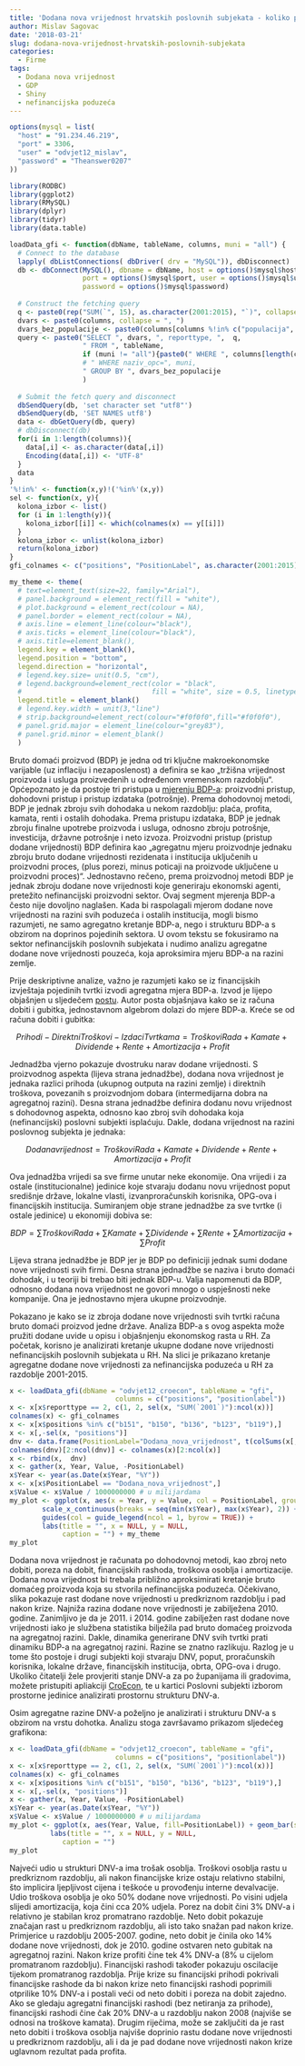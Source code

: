 ```yaml
---
title: 'Dodana nova vrijednost hrvatskih poslovnih subjekata - koliko pripada radnicima, a koliko poduzetnicima?'
author: Mislav Sagovac
date: '2018-03-21'
slug: dodana-nova-vrijednost-hrvatskih-poslovnih-subjekata
categories:
  - Firme
tags:
  - Dodana nova vrijednost
  - GDP
  - Shiny
  - nefinancijska poduzeća
---
```


```r
options(mysql = list(
  "host" = "91.234.46.219",
  "port" = 3306,
  "user" = "odvjet12_mislav",
  "password" = "Theanswer0207"
))

library(RODBC)
library(ggplot2)
library(RMySQL)
library(dplyr)
library(tidyr)
library(data.table)

loadData_gfi <- function(dbName, tableName, columns, muni = "all") {
  # Connect to the database
  lapply( dbListConnections( dbDriver( drv = "MySQL")), dbDisconnect)
  db <- dbConnect(MySQL(), dbname = dbName, host = options()$mysql$host,
                  port = options()$mysql$port, user = options()$mysql$user,
                  password = options()$mysql$password)
  
  # Construct the fetching query
  q <- paste0(rep("SUM(`", 15), as.character(2001:2015), "`)", collapse = ", ")
  dvars <- paste0(columns, collapse = ", ")
  dvars_bez_populacije <- paste0(columns[columns %!in% c("populacija", "employeecounteop")], collapse = ", ")
  query <- paste0("SELECT ", dvars, ", reporttype, ",  q, 
                  " FROM ", tableName, 
                  if (muni != "all"){paste0(" WHERE ", columns[length(columns)], "=", muni)}else{""},
                  # " WHERE naziv_opc=", muni,
                  " GROUP BY ", dvars_bez_populacije
                  )
 
  # Submit the fetch query and disconnect
  dbSendQuery(db, 'set character set "utf8"')
  dbSendQuery(db, 'SET NAMES utf8')
  data <- dbGetQuery(db, query)
  # dbDisconnect(db)
  for(i in 1:length(columns)){
    data[,i] <- as.character(data[,i])
    Encoding(data[,i]) <- "UTF-8"
  }
  data
}
'%!in%' <- function(x,y)!('%in%'(x,y))
sel <- function(x, y){
  kolona_izbor <- list()
  for (i in 1:length(y)){
    kolona_izbor[[i]] <- which(colnames(x) == y[[i]])
  }
  kolona_izbor <- unlist(kolona_izbor)
  return(kolona_izbor)
}
gfi_colnames <- c("positions", "PositionLabel", as.character(2001:2015))

my_theme <- theme(
  # text=element_text(size=22, family="Arial"),
  # panel.background = element_rect(fill = "white"),
  # plot.background = element_rect(colour = NA),
  # panel.border = element_rect(colour = NA),
  # axis.line = element_line(colour="black"),
  # axis.ticks = element_line(colour="black"),
  # axis.title=element_blank(),
  legend.key = element_blank(),
  legend.position = "bottom",
  legend.direction = "horizontal",
  # legend.key.size= unit(0.5, "cm"),
  # legend.background=element_rect(color = "black",
  #                                fill = "white", size = 0.5, linetype = "solid"),
  legend.title = element_blank()
  # legend.key.width = unit(3,"line")
  # strip.background=element_rect(colour="#f0f0f0",fill="#f0f0f0"),
  # panel.grid.major = element_line(colour="grey83"),
  # panel.grid.minor = element_blank()
  )

```
Bruto domaći proizvod (BDP) je jedna od tri ključne makroekonomske varijable (uz inflaciju i nezaposlenost) a definira se kao „tržišna vrijednost proizvoda i usluga proizvedenih u određenom vremenskom razdoblju“. Općepoznato je da postoje tri pristupa u [mjerenju BDP-a](https://en.wikipedia.org/wiki/Gross_domestic_product): proizvodni pristup, dohodovni pristup i pristup izdataka (potrošnje). Prema dohodovnoj metodi, BDP je jednak zbroju svih dohodaka u nekom razdoblju: plaća, profita, kamata, renti i ostalih dohodaka. Prema pristupu izdataka, BDP je jednak zbroju finalne upotrebe proizvoda i usluga, odnosno zbroju potrošnje, investicija, državne potrošnje i neto izvoza. Proizvodni pristup (pristup dodane vrijednosti) BDP definira kao „agregatnu mjeru proizvodnje jednaku zbroju bruto dodane vrijednosti rezidenata i institucija uključenih u proizvodni proces, (plus porezi, minus poticaji na proizvode uključene u proizvodni proces)“. Jednostavno rečeno, prema proizvodnoj metodi BDP je jednak zbroju dodane nove vrijednosti koje generiraju ekonomski agenti, pretežito nefinancijski proizvodni sektor. Ovaj segment mjerenja BDP-a često nije dovoljno naglašen. Kada bi raspolagali mjerom dodane nove vrijednosti na razini svih poduzeća i ostalih institucija, mogli bismo razumjeti, ne samo agregatno kretanje BDP-a, nego i strukturu BDP-a s obzirom na doprinos pojedinih sektora. U ovom tekstu se fokusiramo na sektor nefinancijskih poslovnih subjekata i nudimo analizu agregatne dodane nove vrijednosti pouzeća, koja aproksimira mjeru BDP-a na razini zemlje.

Prije deskriptivne analize, važno je razumjeti kako se iz financijskih izvještaja pojedinih tvrtki izvodi agregatna mjera BDP-a. Izvod je lijepo objašnjen  u sljedečem [postu](https://growthecon.com/blog/Accounting-Profits/). Autor posta objašnjava kako se iz računa dobiti i gubitka, jednostavnom algebrom dolazi do mjere BDP-a. Kreće se od računa dobiti i gubitka:

$$Prihodi - DirektniTroškovi - IzdaciTvrtkama = TroškoviRada + Kamate + Dividende + Rente + Amortizacija + Profit$$

Jednadžba vjerno pokazuje dvostruku narav dodane vrijednosti. S proizvodnog aspekta (lijeva strana jednadžbe), dodana nova vrijednost je jednaka razlici prihoda (ukupnog outputa na razini zemlje) i direktnih troškova, povezanih s proizvodnjom dobara (intermedijarna dobra na agregatnoj razini). Desna strana jednadžbe definira dodanu novu vrijednost s dohodovnog aspekta, odnosno kao zbroj svih dohodaka koja (nefinancijski) poslovni subjekti isplaćuju. Dakle, dodana vrijednost na razini poslovnog subjekta je jednaka:

$$Dodanavrijednost = TroškoviRada + Kamate + Dividende + Rente + Amortizacija + Profit$$

Ova jednadžba vrijedi sa sve firme unutar neke ekonomije. Ona vrijedi i za ostale (institucionalne) jedinice koje stvaraju dodanu novu vrijednost poput središnje države, lokalne vlasti, izvanproračunskih korisnika, OPG-ova i financijskih institucija. Sumiranjem obje strane jednadžbe za sve tvrtke (i ostale jedinice) u ekonomiji dobiva se:

$$BDP = \sum TroškoviRada + \sum Kamate + \sum Dividende + \sum Rente + \sum Amortizacija + \sum Profit$$

Lijeva strana jednadžbe je BDP jer je BDP po definiciji jednak sumi dodane nove vrijednosti svih firmi. Desna strana jednadžbe se naziva i bruto domaći dohodak, i u teoriji bi trebao biti jednak BDP-u. Valja napomenuti da BDP, odnosno dodana nova vrijednost ne govori mnogo o uspješnosti neke kompanije. Ona je jednostavno mjera ukupne proizvodnje.

Pokazano je kako se iz zbroja dodane nove vrijednosti svih tvrtki računa bruto domaći proizvod jedne države. Analiza BDP-a s ovog aspekta može pružiti dodane uvide u opisu i objašnjenju ekonomskog rasta u RH. Za početak, korisno je analizirati kretanje ukupne dodane nove vrijednosti nefinancijskih poslovnih subjekata u RH. Na slici je prikazano kretanje agregatne dodane nove vrijednosti za nefinancijska poduzeća u RH za razdoblje 2001-2015. 

```r
x <- loadData_gfi(dbName = "odvjet12_croecon", tableName = "gfi",
                          columns = c("positions", "positionlabel"))
x <- x[x$reporttype == 2, c(1, 2, sel(x, "SUM(`2001`)"):ncol(x))]
colnames(x) <- gfi_colnames
x <- x[x$positions %in% c("b151", "b150", "b136", "b123", "b119"),]
x <- x[,-sel(x, "positions")]
dnv <- data.frame(PositionLabel="Dodana_nova_vrijednost", t(colSums(x[,2:ncol(x)])))
colnames(dnv)[2:ncol(dnv)] <- colnames(x)[2:ncol(x)]
x <- rbind(x,  dnv)
x <- gather(x, Year, Value, -PositionLabel)
x$Year <- year(as.Date(x$Year, "%Y"))
x <- x[x$PositionLabel == "Dodana_nova_vrijednost",]
x$Value <- x$Value / 1000000000 # u milijardama
my_plot <- ggplot(x, aes(x = Year, y = Value, col = PositionLabel, group = 1)) + geom_line(size = 1.2) +
        scale_x_continuous(breaks = seq(min(x$Year), max(x$Year), 2)) +
        guides(col = guide_legend(ncol = 1, byrow = TRUE)) +
        labs(title = "", x = NULL, y = NULL,
             caption = "") + my_theme
my_plot
```
Dodana nova vrijednost je računata po dohodovnoj metodi, kao zbroj neto dobiti, poreza na dobit, financijskih rashoda, troškova osoblja i amortizacije. Dodana nova vrijednost bi trebala približno aproksimirati kretanje bruto domaćeg proizvoda koja su stvorila nefinancijska poduzeća. Očekivano, slika pokazuje rast dodane nove vrijednosti u predkriznom razdoblju i pad nakon krize. Najniža razina dodane nove vrijednosti je zabilježena 2010. godine. Zanimljivo je da je 2011. i 2014. godine zabilježen rast dodane nove vrijednosti iako je službena statistika bilježila pad bruto domaćeg proizvoda na agregatnoj razini. Dakle, dinamika generirane DNV svih tvrtki prati dinamiku BDP-a na agregatnoj razini. Razine se znatno razlikuju. Razlog je u tome što postoje i drugi subjekti koji stvaraju DNV, poput, proračunskih korisnika, lokalne države, financijskih institucija, obrta, OPG-ova i drugo. Ukoliko čitatelji žele provjeriti stanje DNV-a za po županijama ili gradovima, možete pristupiti apliakciji [CroEcon](https://forensis.shinyapps.io/CroEcon/), te u kartici Poslovni subjekti izborom prostorne jedinice analizirati prostornu strukturu DNV-a.

Osim agregatne razine DNV-a poželjno je analizirati i strukturu DNV-a s obzirom na vrstu dohotka. Analizu stoga završavamo prikazom sljedećeg grafikona:

```r
x <- loadData_gfi(dbName = "odvjet12_croecon", tableName = "gfi",
                          columns = c("positions", "positionlabel"))
x <- x[x$reporttype == 2, c(1, 2, sel(x, "SUM(`2001`)"):ncol(x))]
colnames(x) <- gfi_colnames
x <- x[x$positions %in% c("b151", "b150", "b136", "b123", "b119"),]
x <- x[,-sel(x, "positions")]
x <- gather(x, Year, Value, -PositionLabel)
x$Year <- year(as.Date(x$Year, "%Y"))
x$Value <- x$Value / 1000000000 # u milijardama
my_plot <- ggplot(x, aes(Year, Value, fill=PositionLabel)) + geom_bar(stat="identity",na.rm=TRUE) +
          labs(title = "", x = NULL, y = NULL,
             caption = "")
my_plot
```

Najveći udio u strukturi DNV-a ima trošak osoblja. Troškovi osoblja rastu u predkriznom razdoblju, ali nakon financijske krize ostaju relativno stabilni, što implicira ljepljivost cijena i teškoće u provođenju interne devalvacije. Udio troškova osoblja je oko 50% dodane nove vrijednosti. Po visini udjela slijedi amortizacija, koja čini cca 20% udjela. Porez na dobit čini 3% DNV-a i relativno je stabilan kroz promatrano razdoblje. Neto dobit pokazuje značajan rast u predkriznom razdoblju, ali isto tako snažan pad nakon krize. Primjerice u razdoblju 2005-2007. godine, neto dobit je činila oko 14% dodane nove vrijednosti, dok je 2010. godine ostvaren neto gubitak na agregatnoj razini. Nakon krize profiti čine tek 4% DNV-a (8% u cijelom promatranom razdoblju). Financijski rashodi također pokazuju oscilacije tijekom promatranog razdoblja. Prije krize su financijski prihodi pokrivali financijske rashode da bi nakon krize neto financijski rashodi poprimili otprilike 10% DNV-a i postali veći od neto dobiti i poreza na dobit zajedno. Ako se gledaju agregatni financijski rashodi (bez netiranja za prihode), financijski rashodi čine čak 20% DNV-a u razdoblju nakon 2008 (najviše se odnosi na troškove kamata). Drugim riječima, može se zaključiti da je rast neto dobiti i troškova osoblja najviše doprinio rastu dodane nove vrijednosti u predkriznom razdoblju, ali i da je pad dodane nove vrijednosti nakon krize uglavnom rezultat pada profita.


